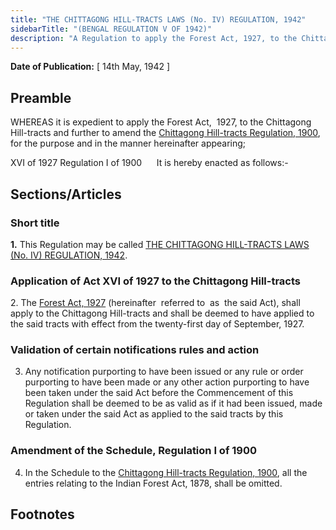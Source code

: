 ```yaml
---
title: "THE CHITTAGONG HILL-TRACTS LAWS (No. IV) REGULATION, 1942"
sidebarTitle: "(BENGAL REGULATION V OF 1942)"
description: "A Regulation to apply the Forest Act, 1927, to the Chittagong Hill-tracts and further to amend the Chittagong Hill-tracts Regulation, 1900."
---
```


**Date of Publication:** [ 14th May, 1942 ]

## Preamble

WHEREAS it is expedient to apply the Forest Act,  1927, to the Chittagong Hill-tracts and further to amend the [Chittagong Hill-tracts Regulation, 1900](/act-1313.html "Chittagong Hill-tracts Regulation, 1900"), for the purpose and in the manner hereinafter appearing;

XVI of 1927 Regulation I of 1900      It is hereby enacted as follows:-

## Sections/Articles

### Short title

**1.** This Regulation may be called [THE CHITTAGONG HILL-TRACTS LAWS (No. IV) REGULATION, 1942](/act-1329.html "THE CHITTAGONG HILL-TRACTS LAWS (No. IV) REGULATION, 1942").

### Application of Act XVI of 1927 to the Chittagong Hill-tracts

2. The [Forest Act, 1927](/act-144.html "Forest Act, 1927") (hereinafter  referred to  as  the said Act), shall apply to the Chittagong Hill-tracts and shall be deemed to have applied to the said tracts with effect from the twenty-first day of September, 1927.

### Validation of certain notifications rules and action

3. Any notification purporting to have been issued or any rule or order purporting to have been made or any other action purporting to have been taken under the said Act before the Commencement of this Regulation shall be deemed to be as valid as if it had been issued, made or taken under the said Act as applied to the said tracts by this Regulation.

### Amendment of the Schedule, Regulation I of 1900

4. In the Schedule to the [Chittagong Hill-tracts Regulation, 1900](/act-1313.html "Chittagong Hill-tracts Regulation, 1900"), all the entries relating to the Indian Forest Act, 1878, shall be omitted.

## Footnotes
